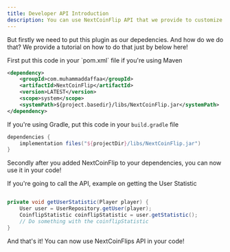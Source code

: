```yaml
---
title: Developer API Introduction
description: You can use NextCoinFlip API that we provide to customize to your likings!
---
```



But firstly we need to put this plugin as our depedencies. And how do we do that?
We provide a tutorial on how to do that just by below here!

<Steps>
<Step>
First put this code in your `pom.xml` file if you're using Maven

```xml
<dependency>
    <groupId>com.muhammaddaffaa</groupId>
    <artifactId>NextCoinFlip</artifactId>
    <version>LATEST</version>
    <scope>system</scope>
    <systemPath>${project.basedir}/libs/NextCoinFlip.jar</systemPath>
</dependency>
```
If you're using Gradle, put this code in your `build.gradle` file

```groovy
dependencies {
    implementation files("${projectDir}/libs/NextCoinFlip.jar")
}
```

</Step>
<Step>
Secondly after you added NextCoinFlip to your dependencies, you can now use it in your code!

If you're going to call the API, example on getting the User Statistic

```java

private void getUserStatistic(Player player) {
    User user = UserRepository.getUser(player);
    CoinflipStatistic coinflipStatistic = user.getStatistic();
    // Do something with the coinflipStatistic
}
```

And that's it! You can now use NextCoinFlips API in your code!
</Step>
</Steps>